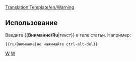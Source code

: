 <noinclude>[[Translation:Template/en/Warning]]</noinclude><noinclude></noinclude>{{en/Ambox| type  = content
| text  = <strong>Внимание</strong><br>{{{1|Тот, кто добавил этот шаблон не ставил конкретных предупреждений, поэтому шаблон должен быть удален или обновлен корректным образом.}}}
}}<noinclude>

==Использование==
Введите <nowiki>{{</nowiki>'''Внимание/Ru'''|''текст''<nowiki>}}</nowiki> в теле статьи. Например:
<pre>{{ru/Внимание|не нажимайте ctrl-alt-del}}</pre>

[[Category:ru/Шаблоны|W]][[Category:en/Message boxes|W]]</noinclude>
